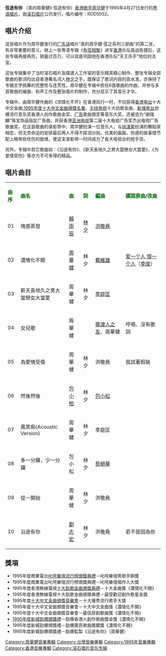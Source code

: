 {{Refimprove |time=2008-02-13T09:42:33+00:00 }} 
{{Infobox album <!-- See Wikipedia:WikiProject_Albums -->
| name       = 弦途有你
| type       = [[專輯|專輯]]
| artist     = [[周華健|周華健]]
| cover      = xiantuyouni.jpg
<!-- 未知參數 | background = orange -->
| released   = 1995年4月27日
| recorded   = 
| genre      = 中文流行
| length     = 41分14秒
| label      = [[滾石唱片|滾石唱片]]
<!-- 未知參數 | number     = ROD5017 -->
| producer   = [[周華健|周華健]]、[[蔡朝華|蔡朝華]]
| prev_title = [[我愿意去等|我愿意去等]]
| prev_year  = 1995
| next_title = [[愛相隨_(專輯)|愛相隨]]
| next_year  = 1995
}}
'''弦途有你''' （真的周華健II 弦途有你）[[香港|香港]][[歌手|歌手]][[周华健|周华健]]于1995年4月27日发行的[[粤语|粤语]][[唱片|唱片]]，由[[滚石唱片|滚石唱片]]公司发行，唱片编号：ROD5052。

==唱片介绍==
这张唱片作为周华健发行的[[广东话|广东话]]唱片“真的周华健·弦之系列三部曲”的第二张，有非常重要的意义。继上一张粤语专辑《[[有弦相聚|有弦相聚]]》进军[[香港|香港]]乐坛首战告捷后，这张专辑再接再厉，销量过百万，可以说是巩固他在香港乐坛“天王杀手”地位的法宝。

这张专辑集中了当时滚石唱片及摆渡人工作室的音乐精英精心制作，整张专辑全部歌曲的歌词均出自香港著名词人[[林夕|林夕]]之手，既保证了歌词内容的高水准，亦保持了专辑文字统筹的完整性与连贯性。周华健在专辑中担任6首歌曲的作曲，并参与多首歌曲的编曲、和声工作及整张唱片的制作，充分显示了其音乐才华。

专辑中，由周华健作曲的《浓情化不开》在香港风行一时，不仅获得[[香港电台|香港电台]]十大中文金曲[[:1995年度十大中文金曲得獎名單|:1995年度十大中文金曲得獎名單]]、[[无线电视|无线电视]]十大劲歌金曲、[[新城电台|新城电台]]劲爆流行音乐奖香港人创作歌曲金奖、[[广告|广告]]歌曲银奖等音乐大奖，还被选为“谢瑞麟”珠宝饰品指定广告曲，并获香港[[亚洲电视|亚洲电视]]第二届十大电视广告奖杰出电视广告歌曲奖。在这首歌曲的录影带中，周华健扮演一位音乐人，与[[徐濠萦|徐濠萦]]扮演的舞蹈家相恋，但无奈命运的安排最后两人不得不挥泪分别。优美的画面、伤感的故事情节配上略带些忧伤的旋律，使这支录影带一时间成为了各大电视台的抢手货。

另外，专辑中其它歌曲如：《沿途有你》、《新天長地久之男大當戀女大當愛》、《为爱情受伤》等亦为不可多得的精品。

==唱片曲目==
{| class="wikitable"
|-
| <font color=darkgreen>'''曲序'''</font> || <font color=darkgreen>'''曲名'''</font> || <font color=darkgreen>'''曲'''</font> || <font color=green>'''詞'''</font> || <font color=darkgreen>'''編曲'''</font> || <font color=darkgreen>'''國語原曲/改曲'''</font>
|-
| 01 || 情感蒸發 || [[賴雨辰|賴雨辰]] || [[林夕|林夕]] || [[洪敬堯|洪敬堯]] || 
|-
| 02 || 濃情化不開 || [[周華健|周華健]] || 林夕 || [[戴維雄|戴維雄]] || [[爱一个人_恨一个人|爱一个人 恨一个人]]（[[李度|李度]]）
|-
| 03 || 新天長地久之男大當戀女大當愛 || 周華健 || 林夕 || [[李庭匡|李庭匡]] || 
|-
| 04 || 女兒歌 || 周華健 ||  || [[擺渡人之友|擺渡人之友]]、周華健 || 哼唱、沒有歌詞
|-
| 05 || 為愛情受傷 || 周華健 || 林夕 || 洪敬堯 || 我試著假裝
|-
| 06 || 然後然後 || [[包小柏|包小柏]] || 林夕 || [[包小松|包小松]] || 
|-
| 07 || 風笑痴(Acoustic Version) || 周華健 || 林夕 || 李庭匡 || 
|-
| 08 || 多一分鐘，少一分鐘 || 包小松 || 林夕 || [[蔡朝華|蔡朝華]] || 
|-
| 09 || 從一開始 || 周華健 || 林夕 || 洪敬堯 || 
|-
| 10 || 沿途有你 || [[劉志宏|劉志宏]] || 林夕 || 洪敬堯 || 若不是因為你
|}

==獎項==
*1995年度商業電台[[1995年度叱咤樂壇流行榜頒獎典禮得獎名單|叱咤樂壇流行榜頒獎典禮]]－叱咤樂壇男歌手銅獎
*1995年度商業電台叱咤樂壇流行榜頒獎典禮－叱咤樂壇唱作人大獎
*1995年度香港無線電視[[1995年度十大勁歌金曲得獎名單|十大勁歌金曲頒獎典禮]]－十大金曲獎《濃情化不開》
*1995年度香港無線電視十大勁歌金曲頒獎典禮－最受歡迎創作歌星金獎
*1995年度[[第十八屆十大中文金曲得獎名單|十大中文金曲頒獎音樂會]]－十大優秀流行歌手大獎
*1995年度十大中文金曲頒獎音樂會－十大中文金曲獎《濃情化不開》
*1995年度十大中文金曲頒獎音樂會－最佳原創歌曲獎《濃情化不開》
*[[1995年度新城勁爆頒獎禮得獎名單|1995年度新城勁爆頒獎禮]]－勁爆香港人創作歌曲獎金獎《濃情化不開》
*1995年度新城勁爆頒獎禮－勁爆廣告歌曲獎銀獎《濃情化不開》
*1995年度新城勁爆頒獎禮－勁爆監製《沿途有你》（周華健）


[[Category:周華健音樂專輯|Category:周華健音樂專輯]]
[[Category:台灣音樂專輯|Category:台灣音樂專輯]]
[[Category:1995年音樂專輯|Category:1995年音樂專輯]]
[[Category:香港音樂專輯|Category:香港音樂專輯]]
[[Category:滚石唱片音乐专辑|Category:滚石唱片音乐专辑]]